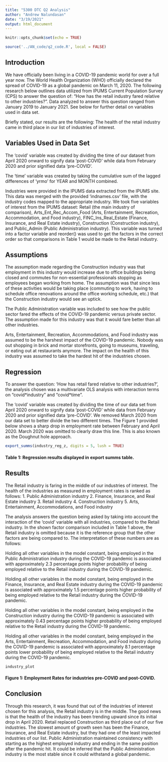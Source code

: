 ```yaml
---
title: "5300 DTC Q2 Analysis"
author: "Andrew Nalundasan"
date: "3/19/2021"
output: html_document
---
```


```r
knitr::opts_chunk$set(echo = TRUE)
```

```r
source('../AN_code/q2_code.R', local = FALSE)
```


## Introduction
We have officially been living in a COVID-19 pandemic world for over a full year now. The World Health Organization (WHO) officially declared the spread of COVID-19 as a global pandemic on March 11, 2020. The following research below outlines data utilized from IPUMS Current Population Survey (CPS) to answer the question of: "How has the retail industry fared relative to other industries?". Data analyzed to answer this question ranged from January 2019 to January 2021. See below for further detail on variables used in data set.   

Briefly stated, our results are the following: 
The health of the retail industry came in third place in our list of industries of interest. 


## Variables Used in Data Set
The 'covid' variable was created by dividing the time of our dataset from April 2020 onward to signify data 'post-COVID' while data from February 2020 and prior signified data 'pre-COVID'. 

The 'time' variable was created by taking the cumulative sum of the lagged differences of 'yrmo' for YEAR and MONTH combined. 

Industries were provided in the IPUMS data extracted from the IPUMS site. This data was merged with the provided 'indnames.csv' file, with the industry codes mapped to the appropriate industry. We took five variables of interest from the IPUMS dataset: Retail (the main industry of comparison), Arts_Ent_Rec_Accom_Food (Arts, Entertainment, Recreation, Accommodation, and Food industry), FINC_Ins_Real_Estate (Finance, Insurance, and Real Estate industry), Construction (Construction industry), and Public_Admin (Public Administration industry). This variable was turned into a factor variable and reorder() was used to get the factors in the correct order so that comparisons in Table 1 would be made to the Retail industry.

## Assumptions
The assumption made regarding the Construction industry was that employment in this industry would increase due to office buildings being closed and commutes for non-essential professionals stopping as employees began working from home. The assumption was that since less of these activities would be taking place (commuting to work, having to schedule office renovations around the office working schedule, etc.) that the Construction industry would see an uptick. 

The Public Administration variable was included to see how the public sector fared the effects of the COVID-19 pandemic versus private sector. The assumption made for this industry was that it would fare better than all other industries. 

Arts, Entertainment, Recreation, Accommodations, and Food industry was assumed to be the harshest impact of the COVID-19 pandemic. Nobody was out shopping in brick and mortar storefronts, going to museums, traveling, or eating out at restaurants anymore. The impact on the health of this industry was assumed to take the hardest hit of the industries chosen.  


## Regression
To answer the question: 'How has retail fared relative to other industries?', the analysis chosen was a multivariate OLS analysis with interaction terms on "covid\*industry" and "covid\*time". 

The 'covid' variable was created by dividing the time of our data set from April 2020 onward to signify data 'post-COVID' while data from February 2020 and prior signified data 'pre-COVID'. We removed March 2020 from our data set to better divide the two different times. The Figure 1 provided below shows a sharp drop in employment rate between February and April 2020. March 2020 was omitted to clearly draw this line. This is also known as the Doughnut hole approach.  

```r
export_summs(industry_reg_z, digits = 5, lush = TRUE)
```

#### Table 1: Regression results displayed in export summs table. 


## Results
The Retail industry is faring in the middle of our industries of interest. The health of the industries as measured in employment rates is ranked as follows: 
1. Public Administration industry
2. Finance, Insurance, and Real Estate industry
3. Retail industry
4. Construction industry
5. Arts, Entertainment, Accommodations, and Food industry

The analysis answers the question being asked by taking into account the interaction of the 'covid' variable with all industries, compared to the Retail industry. In the shown factor comparison included in Table 1 above, the Retail industry is omitted because it is the reference group that the other factors are being compared to. The interpretation of these numbers are as follows:

Holding all other variables in the model constant, being employed in the Public Administration industry during the COVID-19 pandemic is associated with approximately 2.3 percentage points higher probability of being employed relative to the Retail industry during the COVID-19 pandemic.

Holding all other variables in the model constant, being employed in the Finance, Insurance, and Real Estate industry during the COVID-19 pandemic is associated with approximately 1.5 percentage points higher probability of being employed relative to the Retail industry during the COVID-19 pandemic.

Holding all other variables in the model constant, being employed in the Construction industry during the COVID-19 pandemic is associated with approximately 0.43 percentage points higher probability of being employed relative to the Retail industry during the COVID-19 pandemic.

Holding all other variables in the model constant, being employed in the Arts, Entertainment, Recreation, Accommodation, and Food industry during the COVID-19 pandemic is associated with approximately 8.1 percentage points lower probability of being employed relative to the Retail industry during the COVID-19 pandemic.


```r
industry_plot
```

#### Figure 1: Employment Rates for industries pre-COVID and post-COVID.


## Conclusion
Through this research, it was found that out of the industries of interest chosen for this analysis, the Retail industry is in the middle. The good news is that the health of the industry has been trending upward since its initial drop in April 2020. Retail replaced Construction as third place out of our five industries. The slowest amount of growth seen has been the Finance, Insurance, and Real Estate industry, but they had one of the least impacted industries of our list. Public Administration maintained consistency with starting as the highest employed industry and ending in the same position after the pandemic hit. It could be inferred that the Public Administration industry is the most stable since it could withstand a global pandemic. 
